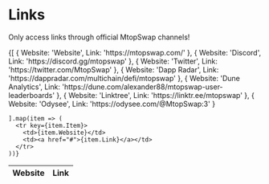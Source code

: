 # Links

Only access links through official MtopSwap channels!

<div style={{ overflow: 'auto' }}>
<table>
  <thead>
    <tr>
      <th>Website</th>
      <th>Link</th>
    </tr>
  </thead>
  <tbody>
    {[
      { Website: 'Website', Link: 'https://mtopswap.com/' },
      { Website: 'Discord', Link: 'https://discord.gg/mtopswap' },
      { Website: 'Twitter', Link: 'https://twitter.com/MtopSwap' },
      { Website: 'Dapp Radar', Link: 'https://dappradar.com/multichain/defi/mtopswap' },
      { Website: 'Dune Analytics', Link: 'https://dune.com/alexander88/mtopswap-user-leaderboards' },
      { Website: 'Linktree', Link: 'https://linktr.ee/mtopswap' },
      { Website: 'Odysee', Link: 'https://odysee.com/@MtopSwap:3' }


    ].map(item => (
      <tr key={item.Item}>
        <td>{item.Website}</td>
        <td><a href="#">{item.Link}</a></td>
      </tr>
    ))}
  </tbody>
</table>
</div>
